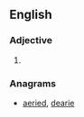 ==English==

===Adjective===
{{en-adj}}

# {{obsolete spelling of|ready}}

===Anagrams===
* [[aeried#English|aeried]], [[dearie#English|dearie]]